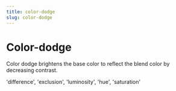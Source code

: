 ```yaml
---
title: color-dodge
slug: color-dodge
---
```


# Color-dodge

Color dodge brightens the base color to reflect the blend color by decreasing contrast.

 'difference', 'exclusion', 'luminosity', 'hue', 'saturation'